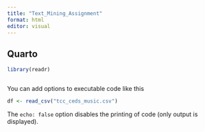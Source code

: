 ```yaml
---
title: "Text_Mining_Assignment"
format: html
editor: visual
---
```


## Quarto


```r
library(readr)



```

You can add options to executable code like this

```r
df <- read_csv("tcc_ceds_music.csv")
```

The `echo: false` option disables the printing of code (only output is displayed).
